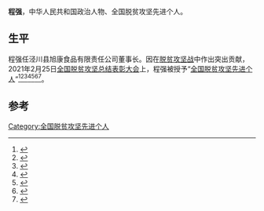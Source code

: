 '''程强'''，中华人民共和国政治人物、全国脱贫攻坚先进个人。

== 生平 ==
程强任泾川县旭康食品有限责任公司董事长。因在[[脱贫攻坚战|脱贫攻坚战]]中作出突出贡献，2021年2月25日[[全国脱贫攻坚总结表彰大会|全国脱贫攻坚总结表彰大会]]上，程强被授予“[[全国脱贫攻坚先进个人|全国脱贫攻坚先进个人]]”<ref>{{Cite web|title=关于全国脱贫攻坚先进个人先进集体拟表彰对象的公示|url=https://www.chinanews.com/gn/2021/02-10/9409480.shtml|accessdate=2021-03-12|work=[[中新网|中新网]]}}</ref><ref>{{Cite web|title=全国脱贫攻坚1981名先进个人和1501个先进集体名单发布|url=https://www.thepaper.cn/newsDetail_forward_11460123|accessdate=2021-03-12|work=[[澎湃新闻|澎湃新闻]]}}</ref><ref>{{Cite web|title=全国脱贫攻坚先进个人1981名、先进集体1501个 名单公布|url=https://www.bjnews.com.cn/detail/161425514215596.html|accessdate=2021-03-12|work=[[北京新闻网|北京新闻网]]}}</ref><ref>{{cite web | title=关于表彰全国脱贫攻坚先进个人和先进集体的决定 | website=人民日报 | date=2013-07-17 | url=http://paper.people.com.cn/rmrb/html/2021-02/26/nw.D110000renmrb_20210226_4-03.htm | language=zh | access-date=2021-03-17}}</ref><ref>{{cite web | title=全国脱贫攻坚先进个人名单 | website=光明日报-光明网 | url=https://epaper.gmw.cn/gmrb/html/2021-02/26/nw.D110000gmrb_20210226_1-08.htm | language=zh | access-date=2021-03-17}}</ref><ref>{{cite web | title=全国脱贫攻坚1981名先进个人和1501个先进集体名单发布 | website=东方网 | date=2021-02-25 | url=https://n.eastday.com/pnews/161425172177019915 | language=zh | access-date=2021-03-17}}</ref><ref>{{cite web | title=中共中央国务院关于表彰全国脱贫攻坚先进个人和先进集体的决定 | website=[[环球网|环球网]] | url=https://china.huanqiu.com/article/424sBpZGkdl | language=zh | access-date=2021-03-17}}</ref>。

==参考==
{{Reflist}}

[[Category:全国脱贫攻坚先进个人|Category:全国脱贫攻坚先进个人]]